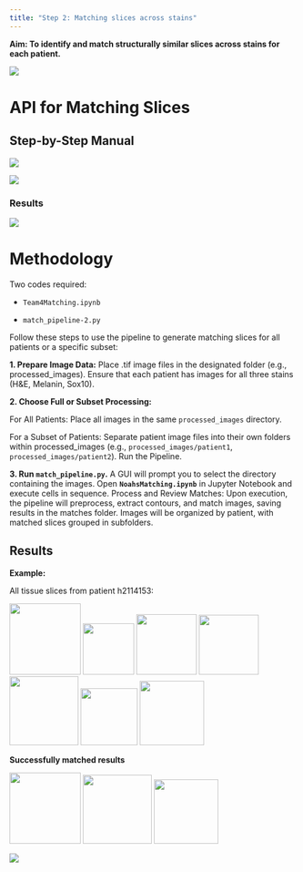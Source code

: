 ```yaml
---
title: "Step 2: Matching slices across stains"
---
```


**Aim: To identify and match structurally similar slices across stains for each patient.**

![](images/Step2.png){fig-align="center"}

# API for Matching Slices

:::{.callout-note collapse=true}

## Step-by-Step Manual

![](images/step%202%20images/step%202%20API%20image%201.png){fig-align="center"}

![](images/step%202%20images/step%202%20API%20image%202.png){fig-align="center"}

### Results

![](images/step%202%20images/step%202%20API%20image%203.png){fig-align="center"}

# **Methodology**

Two codes required:

-   `Team4Matching.ipynb`

-   `match_pipeline-2.py`

Follow these steps to use the pipeline to generate matching slices for all patients or a specific subset:

**1. Prepare Image Data:** Place .tif image files in the designated folder (e.g., processed_images). Ensure that each patient has images for all three stains (H&E, Melanin, Sox10).

**2. Choose Full or Subset Processing:**

For All Patients: Place all images in the same `processed_images` directory.

For a Subset of Patients: Separate patient image files into their own folders within processed_images (e.g., `processed_images/patient1`, `processed_images/patient2`). Run the Pipeline.

**3. Run `match_pipeline.py`.** A GUI will prompt you to select the directory containing the images. Open **`NoahsMatching.ipynb`** in Jupyter Notebook and execute cells in sequence. Process and Review Matches: Upon execution, the pipeline will preprocess, extract contours, and match images, saving results in the matches folder. Images will be organized by patient, with matched slices grouped in subfolders.

:::

## Results

**Example:**

All tissue slices from patient h2114153:

![](images/step%202%20images/slice1.png){width="125"} ![](images/step%202%20images//slice4.png){width="90"} ![](images/step%202%20images//slice5.png){width="106"} ![](images/step%202%20images//slice6.png){width="105"} ![](images/step%202%20images//slice2.png){width="121"} ![](images/step%202%20images//slice7.png){width="100"} ![](images/step%202%20images//slice3.png){width="113"}

**Successfully matched results**

![](images/step%202%20images//slice1.png){width="125"} ![](images/step%202%20images//slice2.png){width="121"} ![](images/step%202%20images//slice3.png){width="113"}

![](images/Step2.png){fig-align="center"}
